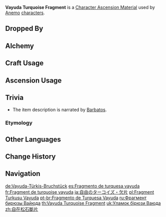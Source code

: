 {{Item Infobox
|id           = 104152
|image        = Item Vayuda Turquoise Fragment.png
|type         = Character Ascension Materials
|invCategory  = Character Development Items
|group        = Vayuda Turquoise
|group2       = Ascension Gems
|quality      = 3
|description  = Character Ascension material.<br />"Still, the winds change direction."
|source1      = Dropped by [[Normal Bosses]] and [[Weekly Bosses]] (Lv. 40+)
|source2      = [[Alchemy]] (AR 25+)
|source3      = [[Parametric Transformer]]
}}
'''Vayuda Turquoise Fragment''' is a [[Character Ascension Material]] used by [[Anemo]] [[characters]].

==Dropped By==
{{Dropped By|level=40}}

==Alchemy==
{{Recipe
|type = Crafting
|Vayuda Turquoise Sliver = 3
|Mora = 300
|sort = Vayuda Turquoise Sliver;Mora
}}
{{Recipe
|type = Converting
|Agnidus Agate Fragment = 1
|Dust of Azoth = 3
|sort = Agnidus Agate Fragment;Dust of Azoth
}}
{{Recipe
|type = Converting
|Varunada Lazurite Fragment = 1
|Dust of Azoth = 3
|sort = Varunada Lazurite Fragment;Dust of Azoth
}}
{{Recipe
|type = Converting
|Nagadus Emerald Fragment = 1
|Dust of Azoth = 3
|sort = Nagadus Emerald Fragment;Dust of Azoth
}}
{{Recipe
|type = Converting
|Vajrada Amethyst Fragment = 1
|Dust of Azoth = 3
|sort = Vajrada Amethyst Fragment;Dust of Azoth
}}
{{Recipe
|type = Converting
|Shivada Jade Fragment = 1
|Dust of Azoth = 3
|sort = Shivada Jade Fragment;Dust of Azoth
}}
{{Recipe
|type = Converting
|Prithiva Topaz Fragment = 1
|Dust of Azoth = 3
|sort = Prithiva Topaz Fragment;Dust of Azoth
}}

==Craft Usage==
{{Craft Usage}}

==Ascension Usage==
{{Ascension Usage}}

==Trivia==
*The item description is narrated by [[Barbatos]].
===Etymology===
{{Transclude|Vayuda Turquoise|Etymology}}

==Other Languages==
{{Other Languages
|en      = Vayuda Turquoise Fragment
|zhs     = 自在松石断片
|zhs_rm  = Zìzài Sōngshí Duànpiàn
|zht     = 自在松石斷片
|zht_rm  = Zìzài Sōngshí Duànpiàn
|zh_tl   = Fragment of Turquoise of Freedom
|ja      = 自由のターコイズ・欠片
|ja_rm   = Jiyuu no Taakoizu - Kakera
|ja_tl   = Turquoise of Freedom - Fragment
|ko      = 자유로운 터키석 조각
|ko_rm   = Jayuroun Teokiseok Jogak
|ko_tl   = Free Turquoise Fragment
|es      = Fragmento de turquesa vayuda
|es_tl   = Vayuda Turquoise Fragment
|fr      = Fragment de turquoise vayuda
|fr_tl   = Vayuda Turquoise Fragment
|ru      = Фрагмент бирюзы Вайюда
|ru_tl   = Fragment of Vayuda Turquoise
|th      = Vayuda Turquoise Fragment
|vi      = Mảnh {{tt|Tùng Thạch|松石}} {{tt|Tự Tại|自在}}
|vi_tl   = Fragment of Turquoise of Freedom{{Sino|vi|zh|part=1}}
|de      = Vayuda-Türkis-Bruchstück
|de_tl   = Vayuda Turquoise Fragment
|id      = Vayuda Turquoise Fragment
|pt      = Fragmento de Turquesa Vayuda
|pt_tl   = 
|tr      = Vayuda Turkuazı Kırıntısı
|tr_tl   = 
|it      = Frammento di turchese Vayuda
|it_tl   = Vayuda Turquoise Fragment
}}

==Change History==
{{Change History|1.0}}

==Navigation==
{{Development Item Navbox|Character Ascension Materials}}

[[de:Vayuda-Türkis-Bruchstück]]
[[es:Fragmento de turquesa vayuda]]
[[fr:Fragment de turquoise vayuda]]
[[ja:自由のターコイズ・欠片]]
[[pl:Fragment Turkusu Vayuda]]
[[pt-br:Fragmento de Turquesa Vayuda]]
[[ru:Фрагмент бирюзы Вайюда]]
[[th:Vayuda Turquoise Fragment]]
[[uk:Уламок бірюзи Ваюда]]
[[zh:自在松石斷片]]